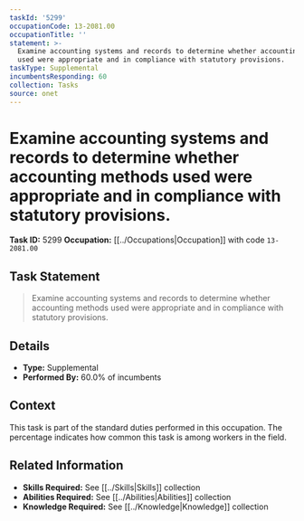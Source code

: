 ```yaml
---
taskId: '5299'
occupationCode: 13-2081.00
occupationTitle: ''
statement: >-
  Examine accounting systems and records to determine whether accounting methods
  used were appropriate and in compliance with statutory provisions.
taskType: Supplemental
incumbentsResponding: 60
collection: Tasks
source: onet
---
```

# Examine accounting systems and records to determine whether accounting methods used were appropriate and in compliance with statutory provisions.

**Task ID:** 5299
**Occupation:** [[../Occupations|Occupation]] with code `13-2081.00`

## Task Statement

> Examine accounting systems and records to determine whether accounting methods used were appropriate and in compliance with statutory provisions.

## Details

- **Type:** Supplemental
- **Performed By:** 60.0% of incumbents

## Context

This task is part of the standard duties performed in this occupation. The percentage indicates how common this task is among workers in the field.

## Related Information

- **Skills Required:** See [[../Skills|Skills]] collection
- **Abilities Required:** See [[../Abilities|Abilities]] collection
- **Knowledge Required:** See [[../Knowledge|Knowledge]] collection
